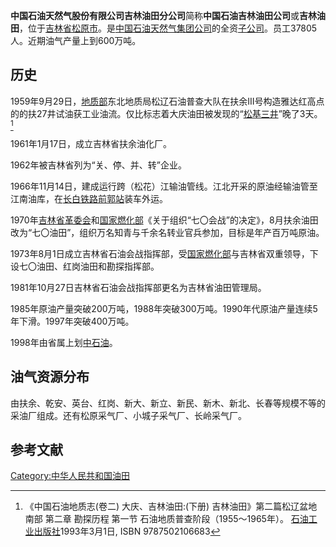 {{multiple issues|
{{expand|time=2016-03-20T15:19:41+00:00}}
{{original research|time=2016-03-20T15:19:41+00:00}}

}}
{{Infobox oil field
| name        =  中国石油吉林油田公司
| image       = 
| caption     = 
| location_map       = China
| location_map_width = 
| location_map_text  = 
| lat_d     = 
| lat_m     = 
| lat_s     = 
| lat_NS    = 
| long_d    = 
| long_m    = 
| long_s    = 
| long_EW   = 
| coordinates_type   = type:landmark
| coordinates_display= inline,title
| coordinates_ref    = 
| country     = {{PRC}}
| region      = [[吉林省|吉林省]]
| location    = [[松原市_(吉林省)|松原市]]
| block       = 
| offonshore  = 陸地
| operator    = 吉林石油集团有限责任公司
| partners    = 
| contractors = 
| discovery         = 1959
| start_development = 1961
| start_production  = 1959
| peak_year         =
| abandonment       =
| peak_of_production_oil_bbl/d    =
| peak_of_production_oil_tpy      =
| peak_of_production_gas_mmcuft/d =
| peak_of_production_gas_mmscm/d  =
| peak_of_production_gas_bcm/y    =
| oil_production_bbl/d =
| oil_production_tpy =
| production_year_oil = 
| production_gas_mmcuft/d =
| production_gas_mmscm/d =
| production_gas_bcm/y =
| production_year_gas =
| est_oil_bbl     = 16000
| est_oil_t       =
| recover_oil_bbl = 3600
| recover_oil_t   =
| est_gas_bft     =
| est_gas_bcm     = 
| recover_gas_bft =
| recover_gas_bcm =
| formations      =
}}
'''中国石油天然气股份有限公司吉林油田分公司'''简称'''中国石油吉林油田公司'''或'''吉林油田'''，位于[[吉林省|吉林省]][[松原市_(吉林省)|松原市]]。是[[中国石油天然气集团公司|中国石油天然气集团公司]]的全资[[子公司|子公司]]。员工37805人。近期油气产量上到600万吨。

== 历史 ==

1959年9月29日，[[中华人民共和国地质部|地质部]]东北地质局松辽石油普查大队在扶余III号构造雅达红高点的的扶27井试油获工业油流。仅比标志着大庆油田被发现的“[[松基三井|松基三井]]”晚了3天。<ref>《中国石油地质志(卷二) 大庆、吉林油田:(下册) 吉林油田》第二篇松辽盆地南部 第二章 勘探历程 第一节 石油地质普查阶段（1955～1965年）。 [[石油工业出版社|石油工业出版社]]1993年3月1日, ISBN 9787502106683</ref>

1961年1月17日，成立吉林省扶余油化厂。

1962年被吉林省列为“关、停、并、转”企业。

1966年11月14日，建成运行跨（松花）江输油管线。江北开采的原油经输油管至江南油库，在[[长白铁路|长白铁路]][[前郭站|前郭站]]装车外运。

1970年[[吉林省人民政府|吉林省革委会]]和[[中华人民共和国燃料化学工业部|国家燃化部]]《关于组织“七〇会战”的决定》，8月扶余油田改为“七〇油田”，组织万名知青与千余名转业官兵参加，目标是年产百万吨原油。

1973年8月1日成立吉林省石油会战指挥部，受[[中华人民共和国燃料化学工业部|国家燃化部]]与吉林省双重领导，下设七〇油田、红岗油田和勘探指挥部。

1981年10月27日吉林省石油会战指挥部更名为吉林省油田管理局。

1985年原油产量突破200万吨，1988年突破300万吨。1990年代原油产量连续5年下滑。1997年突破400万吨。

1998年由省属上划[[中石油|中石油]]。

== 油气资源分布 ==
由扶余、乾安、英台、红岗、新大、新立、新民、新木、新北、长春等规模不等的采油厂组成。还有松原采气厂、小城子采气厂、长岭采气厂。 
==参考文献==
{{reflist}}

 
[[Category:中华人民共和国油田|Category:中华人民共和国油田]]
